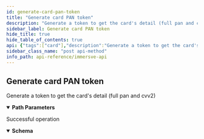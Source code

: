 ```yaml
---
id: generate-card-pan-token
title: "Generate card PAN token"
description: "Generate a token to get the card's detail (full pan and cvv2)"
sidebar_label: Generate card PAN token
hide_title: true
hide_table_of_contents: true
api: {"tags":["card"],"description":"Generate a token to get the card's detail (full pan and cvv2)","parameters":[{"name":"cardId","in":"path","description":"ID of card to cancel","required":true,"schema":{"type":"string"}}],"responses":{"200":{"description":"Successful operation","content":{"application/json":{"schema":{"type":"object","properties":{"token":{"type":"string","description":"One-time use token for card detail retrieval","example":"1E2426184B3676720F36E43A22649AFF-1000041153"}}}}}}},"method":"post","path":"/api/cards/{cardId}/pan-token","servers":[{"url":"https://api.sb1.lol/","description":"Sandbox server"}],"security":[{"immersve_auth":[]}],"securitySchemes":{"immersve_auth":{"type":"http","scheme":"bearer","bearerFormat":"JWT"}},"info":{"version":"1.0.0","title":"Immersve API","x-logo":{"url":"https://www.immersve.com/img/immersvelogo-bf8a9fe8408d733c996c2f7d8251e521.svg","altText":"Immersve logo"},"license":{"name":"Apache 2.0","url":"http://www.apache.org/licenses/LICENSE-2.0.html"}},"postman":{"name":"Generate card PAN token","description":{"content":"Generate a token to get the card's detail (full pan and cvv2)","type":"text/plain"},"url":{"path":["api","cards",":cardId","pan-token"],"host":["{{baseUrl}}"],"query":[],"variable":[{"disabled":false,"description":{"content":"(Required) ID of card to cancel","type":"text/plain"},"type":"any","value":"","key":"cardId"}]},"header":[{"key":"Accept","value":"application/json"}],"method":"POST"}}
sidebar_class_name: "post api-method"
info_path: api-reference/immersve-api
---
```



## Generate card PAN token



Generate a token to get the card&#39;s detail (full pan and cvv2)

<details style={{"marginBottom":"1rem"}} data-collapsed={false} open={true}><summary style={{}}><strong>Path Parameters</strong></summary><div><ul><ParamsItem className={"paramsItem"} param={{"name":"cardId","in":"path","description":"ID of card to cancel","required":true,"schema":{"type":"string"}}}></ParamsItem></ul></div></details><div><ApiTabs><TabItem label={"200"} value={"200"}><div>

Successful operation

</div><div><MimeTabs groupId={"mime-type"}><TabItem label={"application/json"} value={"application/json"}><SchemaTabs groupId={"schema-tabs"}><TabItem label={"Schema"} value={"Schema"}><details style={{}} data-collapsed={false} open={true}><summary style={{"textAlign":"left"}}><strong>Schema</strong></summary><div style={{"textAlign":"left","marginLeft":"1rem"}}></div><ul style={{"marginLeft":"1rem"}}><SchemaItem collapsible={false} name={"token"} required={false} schemaDescription={"One-time use token for card detail retrieval"} schemaName={"string"} qualifierMessage={undefined} defaultValue={undefined}></SchemaItem></ul></details></TabItem><TabItem label={"Example (from schema)"} value={"Example (from schema)"}><ResponseSamples responseExample={"{\n  \"token\": \"string\"\n}"} language={"json"}></ResponseSamples></TabItem></SchemaTabs></TabItem></MimeTabs></div></TabItem></ApiTabs></div>
      